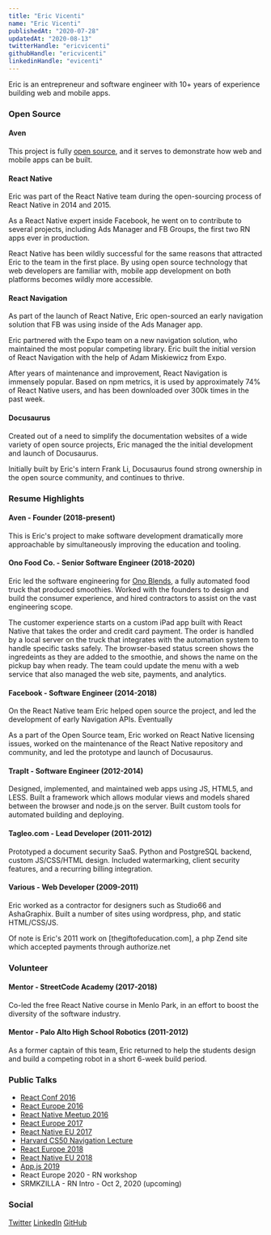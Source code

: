 ```yaml
---
title: "Eric Vicenti"
name: "Eric Vicenti"
publishedAt: "2020-07-28"
updatedAt: "2020-08-13"
twitterHandle: "ericvicenti"
githubHandle: "ericvicenti"
linkedinHandle: "evicenti"
---
```


Eric is an entrepreneur and software engineer with 10+ years of experience building web and mobile apps.

### Open Source

#### Aven

This project is fully [open source](/sky-site), and it serves to demonstrate how web and mobile apps can be built.

#### React Native

Eric was part of the React Native team during the open-sourcing process of React Native in 2014 and 2015.

As a React Native expert inside Facebook, he went on to contribute to several projects, including Ads Manager and FB Groups, the first two RN apps ever in production.

React Native has been wildly successful for the same reasons that attracted Eric to the team in the first place. By using open source technology that web developers are familiar with, mobile app development on both platforms becomes wildly more accessible.

#### React Navigation

As part of the launch of React Native, Eric open-sourced an early navigation solution that FB was using inside of the Ads Manager app.

Eric partnered with the Expo team on a new navigation solution, who maintained the most popular competing library. Eric built the initial version of React Navigation with the help of Adam Miskiewicz from Expo.

After years of maintenance and improvement, React Navigation is immensely popular. Based on npm metrics, it is used by approximately 74% of React Native users, and has been downloaded over 300k times in the past week.


#### Docusaurus

Created out of a need to simplify the documentation websites of a wide variety of open source projects, Eric managed the the initial development and launch of Docusaurus.

Initially built by Eric's intern Frank Li, Docusaurus found strong ownership in the open source community, and continues to thrive.


### Resume Highlights

#### Aven - Founder (2018-present)

This is Eric's project to make software development dramatically more approachable by simultaneously improving the education and tooling.

#### Ono Food Co. - Senior Software Engineer (2018-2020)

Eric led the software engineering for [Ono Blends](onoblends.co), a fully automated food truck that produced smoothies. Worked with the founders to design and build the consumer experience, and hired contractors to assist on the vast engineering scope.

The customer experience starts on a custom iPad app built with React Native that takes the order and credit card payment. The order is handled by a local server on the truck that integrates with the automation system to handle specific tasks safely. The browser-based status screen shows the ingredeints as they are added to the smoothie, and shows the name on the pickup bay when ready. The team could update the menu with a web service that also managed the web site, payments, and analytics.

#### Facebook - Software Engineer (2014-2018)

On the React Native team Eric helped open source the project, and led the development of early Navigation APIs. Eventually 

As a part of the Open Source team, Eric worked on React Native licensing issues, worked on the maintenance of the React Native repository and community, and led the prototype and launch of Docusaurus. 

#### TrapIt - Software Engineer (2012-2014)

Designed, implemented, and maintained web apps using JS, HTML5, and LESS. Built a framework which allows modular views and models shared between the browser and node.js on the server. Built custom tools for automated building and deploying. 

#### Tagleo.com - Lead Developer (2011-2012)

Prototyped a document security SaaS. Python and PostgreSQL backend, custom JS/CSS/HTML design. Included watermarking, client security features, and a recurring billing integration. 

#### Various - Web Developer (2009-2011)

Eric worked as a contractor for designers such as Studio66 and AshaGraphix. Built a number of sites using wordpress, php, and static HTML/CSS/JS.

Of note is Eric's 2011 work on [thegiftofeducation.com], a php Zend site which accepted payments through authorize.net

### Volunteer

#### Mentor - StreetCode Academy (2017-2018)

Co-led the free React Native course in Menlo Park, in an effort to boost the diversity of the software industry.

#### Mentor - Palo Alto High School Robotics (2011-2012)

As a former captain of this team, Eric returned to help the students design and build a competing robot in a short 6-week build period.

### Public Talks

- [React Conf 2016](https://www.youtube.com/watch?v=09ddrCaLo10)
- [React Europe 2016](https://www.youtube.com/watch?v=dOSwHABLvdM)
- [React Native Meetup 2016](https://www.youtube.com/watch?v=5AoMOmXDKYc)
- [React Europe 2017](https://www.youtube.com/watch?v=1ZwXOqsdl4c)
- [React Native EU 2017](https://www.youtube.com/watch?v=knq3HI8AMbk)
- [Harvard CS50 Navigation Lecture](https://www.youtube.com/watch?v=QHorNUuEXc0)
- [React Europe 2018](https://www.youtube.com/watch?v=GzbravzRrBM)
- [React Native EU 2018](https://www.youtube.com/watch?v=1LKqGx3z0W4)
- [App.js 2019](https://www.youtube.com/watch?v=xAe1JNmcJ24)
- React Europe 2020 - RN workshop
- SRMKZILLA - RN Intro - Oct 2, 2020 (upcoming)

### Social

[Twitter](https://twitter.com/ericvicenti)
[LinkedIn](https://linkedin.com/in/evicenti)
[GitHub](https://github.com/ericvicenti)


<!--- © Aven LLC and Aven Contributors. Licensed under Creative Commons BY-NC-SA 4.0 https://creativecommons.org/licenses/by-nc-sa/4.0/ -->
